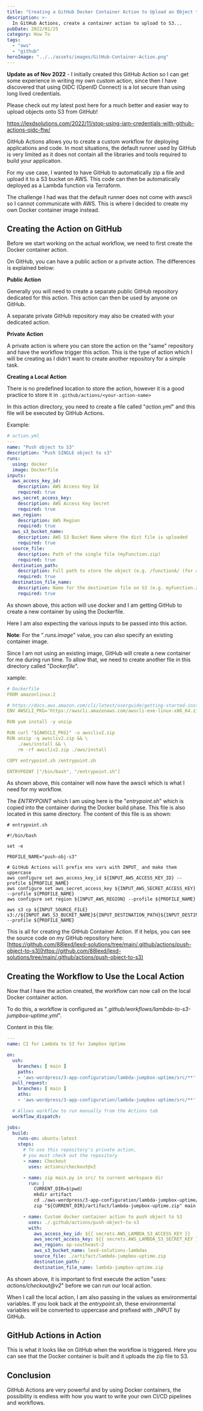```yaml
---
title: "Creating a GitHub Docker Container Action to Upload an Object to AWS S3"
description: >-
  In GitHub Actions, create a container action to upload to S3...
pubDate: 2022/01/25
category: How To
tags:
  - "aws"
  - "github"
heroImage: "../../assets/images/GitHub-Container-Action.png"
---
```



**Update as of Nov 2022** - I initially created this GitHub Action so I can get some experience in writing my own custom action, since then I have discovered that using OIDC (OpenID Connect) is a lot secure than using long lived credentials.

Please check out my latest post here for a much better and easier way to upload objects onto S3 from GitHub!

https://lexdsolutions.com/2022/11/stop-using-iam-credentials-with-github-actions-oidc-ftw/

GitHub Actions allows you to create a custom workflow for deploying applications and code. In most situations, the default runner used by GitHub is very limited as it does not contain all the libraries and tools required to build your application.

For my use case, I wanted to have GitHub to automatically zip a file and upload it to a S3 bucket on AWS. This code can then be automatically deployed as a Lambda function via Terraform.

The challenge I had was that the default runner does not come with awscli so I cannot communicate with AWS. This is where I decided to create my own Docker container image instead.

## Creating the Action on GitHub

Before we start working on the actual workflow, we need to first create the Docker container action.

On GitHub, you can have a public action or a private action. The differences is explained below:

**Public Action**

Generally you will need to create a separate public GitHub repository dedicated for this action. This action can then be used by anyone on GitHub.

A separate private GitHub repository may also be created with your dedicated action.

**Private Action**

A private action is where you can store the action on the "same" repository and have the workflow trigger this action. This is the type of action which I will be creating as I didn't want to create another repository for a simple task.

**Creating a Local Action**

There is no predefined location to store the action, however it is a good practice to store it in `.github/actions/<your-action-name>`

In this action directory, you need to create a file called "_action.yml_" and this file will be executed by GitHub Actions.

Example:

```yaml
# action.yml
---
name: "Push object to S3"
description: "Push SINGLE object to s3"
runs:
  using: docker
  image: Dockerfile
inputs:
  aws_access_key_id:
    description: AWS Access Key Id
    required: true
  aws_secret_access_key:
    description: AWS Access Key Secret
    required: true
  aws_region:
    description: AWS Region
    required: true
  aws_s3_bucket_name:
    description: AWS S3 Bucket Name where the dist file is uploaded
    required: true
  source_file:
    description: Path of the single file (myFunction.zip)
    required: true
  destination_path:
    description: Full path to store the object (e.g. /functionA/ (for a directory; MUST END IN '/' !!), or put '/'' to upload tothe bucket root dir)
    required: true
  destination_file_name:
    description: Name for the destination file on S3 (e.g. myFunction.zip)
    required: true
```

As shown above, this action will use docker and I am getting GitHub to create a new container by using the Dockerfile.

Here I am also expecting the various inputs to be passed into this action.

**Note**: For the "_.runs.image_" value, you can also specify an existing container image.

Since I am not using an existing image, GitHub will create a new container for me during run time. To allow that, we need to create another file in this directory called "_Dockerfile_".

xample:

```yaml
# Dockerfile
FROM amazonlinux:2

# https://docs.aws.amazon.com/cli/latest/userguide/getting-started-install.html
ENV AWSCLI_PKG='https://awscli.amazonaws.com/awscli-exe-linux-x86_64.zip'

RUN yum install -y unzip

RUN curl "${AWSCLI_PKG}" -o awscliv2.zip
RUN unzip -q awscliv2.zip && \
    ./aws/install && \
    rm -rf awscliv2.zip ./aws/install

COPY entrypoint.sh /entrypoint.sh

ENTRYPOINT ["/bin/bash", "/entrypoint.sh"]
```


As shown above, this container will now have the awscli which is what I need for my workflow.

The _ENTRYPOINT_ which I am using here is the "_entrypoint.sh_" which is copied into the container during the Docker build phase. This file is also located in this same directory. The content of this file is as shown:

```shell
# entrypoint.sh

#!/bin/bash

set -e

PROFILE_NAME="push-obj-s3"

# GitHub Actions will prefix env vars with INPUT_ and make them uppercase
aws configure set aws_access_key_id ${INPUT_AWS_ACCESS_KEY_ID} --profile ${PROFILE_NAME}
aws configure set aws_secret_access_key ${INPUT_AWS_SECRET_ACCESS_KEY} --profile ${PROFILE_NAME}
aws configure set region ${INPUT_AWS_REGION} --profile ${PROFILE_NAME}

aws s3 cp ${INPUT_SOURCE_FILE} s3://${INPUT_AWS_S3_BUCKET_NAME}${INPUT_DESTINATION_PATH}${INPUT_DESTINATION_FILE_NAME} --profile ${PROFILE_NAME}
```

This is all for creating the GitHub Container Action. If it helps, you can see the source code on my GitHub repository here: [https://github.com/88lexd/lexd-solutions/tree/main/.github/actions/push-object-to-s3](https://github.com/88lexd/lexd-solutions/tree/main/.github/actions/push-object-to-s3)

## Creating the Workflow to Use the Local Action

Now that I have the action created, the workflow can now call on the local Docker container action.

To do this, a workflow is configured as "_.github/workflows/lambda-to-s3-jumpbox-uptime.yml_".

Content in this file:

```yaml
---
name: CI for Lambda to S3 for Jumpbox Uptime

on:
  ush:
    branches: [ main ]
    paths:
    - 'aws-wordpress/3-app-configuration/lambda-jumpbox-uptime/src/**'
  pull_request:
    branches: [ main ]
    aths:
    - 'aws-wordpress/3-app-configuration/lambda-jumpbox-uptime/src/**'

  # Allows workflow to run manually from the Actions tab
  workflow_dispatch:

jobs:
  build:
    runs-on: ubuntu-latest
    steps:
      # To use this repository's private action,
      # you must check out the repository
      - name: Checkout
        uses: actions/checkout@v2

      - name: zip main.py in src/ to current workspace dir
        run: |
          CURRENT_DIR=$(pwd)
          mkdir artifact
          cd ./aws-wordpress/3-app-configuration/lambda-jumpbox-uptime/src/
          zip "${CURRENT_DIR}/artifact/lambda-jumpbox-uptime.zip" main.py

      - name: Custom docker container action to push object to S3
        uses: ./.github/actions/push-object-to-s3
        with:
          aws_access_key_id: ${{ secrets.AWS_LAMBDA_S3_ACCESS_KEY }}
          aws_secret_access_key: ${{ secrets.AWS_LAMBDA_S3_SECRET_KEY }}
          aws_region: ap-southeast-2
          aws_s3_bucket_name: lexd-solutions-lambdas
          source_file: ./artifact/lambda-jumpbox-uptime.zip
          destination_path: /
          destination_file_name: lambda-jumpbox-uptime.zip
```

As shown above, it is important to first execute the action "_uses: actions/checkout@v2_" before we can run our local action.

When I call the local action, I am also passing in the values as environmental variables. If you look back at the _entrypoint.sh_, these environmental variables will be converted to uppercase and prefixed with \_INPUT by GitHub.

## GitHub Actions in Action

This is what it looks like on GitHub when the workflow is triggered. Here you can see that the Docker container is built and it uploads the zip file to S3.

<ImageZoom src="/images/gha-s3-image.png" client:load />

## Conclusion

GitHub Actions are very powerful and by using Docker containers, the possibility is endless with how you want to write your own CI/CD pipelines and workflows.
